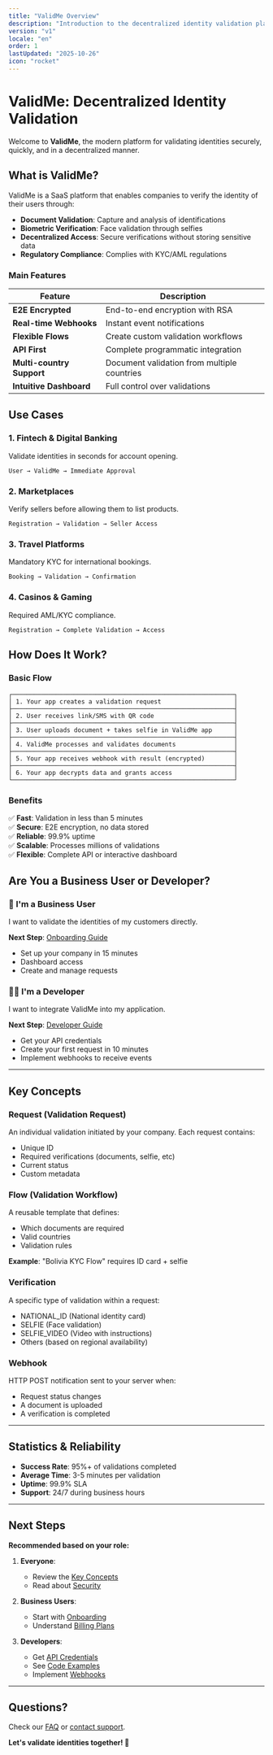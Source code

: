 ```yaml
---
title: "ValidMe Overview"
description: "Introduction to the decentralized identity validation platform"
version: "v1"
locale: "en"
order: 1
lastUpdated: "2025-10-26"
icon: "rocket"
---
```


# ValidMe: Decentralized Identity Validation

Welcome to **ValidMe**, the modern platform for validating identities securely, quickly, and in a decentralized manner.

## What is ValidMe?

ValidMe is a SaaS platform that enables companies to verify the identity of their users through:

- **Document Validation**: Capture and analysis of identifications
- **Biometric Verification**: Face validation through selfies
- **Decentralized Access**: Secure verifications without storing sensitive data
- **Regulatory Compliance**: Complies with KYC/AML regulations

### Main Features

| Feature | Description |
|---|---|
| **E2E Encrypted** | End-to-end encryption with RSA |
| **Real-time Webhooks** | Instant event notifications |
| **Flexible Flows** | Create custom validation workflows |
| **API First** | Complete programmatic integration |
| **Multi-country Support** | Document validation from multiple countries |
| **Intuitive Dashboard** | Full control over validations |

## Use Cases

### 1. **Fintech & Digital Banking**
Validate identities in seconds for account opening.

```
User → ValidMe → Immediate Approval
```

### 2. **Marketplaces**
Verify sellers before allowing them to list products.

```
Registration → Validation → Seller Access
```

### 3. **Travel Platforms**
Mandatory KYC for international bookings.

```
Booking → Validation → Confirmation
```

### 4. **Casinos & Gaming**
Required AML/KYC compliance.

```
Registration → Complete Validation → Access
```

## How Does It Work?

### Basic Flow

```
┌─────────────────────────────────────────────────────────────┐
│ 1. Your app creates a validation request                    │
├─────────────────────────────────────────────────────────────┤
│ 2. User receives link/SMS with QR code                      │
├─────────────────────────────────────────────────────────────┤
│ 3. User uploads document + takes selfie in ValidMe app      │
├─────────────────────────────────────────────────────────────┤
│ 4. ValidMe processes and validates documents                │
├─────────────────────────────────────────────────────────────┤
│ 5. Your app receives webhook with result (encrypted)        │
├─────────────────────────────────────────────────────────────┤
│ 6. Your app decrypts data and grants access                 │
└─────────────────────────────────────────────────────────────┘
```

### Benefits

✅ **Fast**: Validation in less than 5 minutes  
✅ **Secure**: E2E encryption, no data stored  
✅ **Reliable**: 99.9% uptime  
✅ **Scalable**: Processes millions of validations  
✅ **Flexible**: Complete API or interactive dashboard  

## Are You a Business User or Developer?

### 👥 I'm a Business User

I want to validate the identities of my customers directly.

**Next Step**: [Onboarding Guide](/en/v1/user-guide/onboarding)
- Set up your company in 15 minutes
- Dashboard access
- Create and manage requests

### 👨‍💻 I'm a Developer

I want to integrate ValidMe into my application.

**Next Step**: [Developer Guide](/en/v1/developer-guide/getting-started)
- Get your API credentials
- Create your first request in 10 minutes
- Implement webhooks to receive events

---

## Key Concepts

### Request (Validation Request)
An individual validation initiated by your company. Each request contains:
- Unique ID
- Required verifications (documents, selfie, etc)
- Current status
- Custom metadata

### Flow (Validation Workflow)
A reusable template that defines:
- Which documents are required
- Valid countries
- Validation rules

**Example**: "Bolivia KYC Flow" requires ID card + selfie

### Verification
A specific type of validation within a request:
- NATIONAL_ID (National identity card)
- SELFIE (Face validation)
- SELFIE_VIDEO (Video with instructions)
- Others (based on regional availability)

### Webhook
HTTP POST notification sent to your server when:
- Request status changes
- A document is uploaded
- A verification is completed

---

## Statistics & Reliability

- **Success Rate**: 95%+ of validations completed
- **Average Time**: 3-5 minutes per validation
- **Uptime**: 99.9% SLA
- **Support**: 24/7 during business hours

---

## Next Steps

**Recommended based on your role:**

1. **Everyone**: 
   - Review the [Key Concepts](#key-concepts)
   - Read about [Security](/en/v1/developer-guide/security/encryption)

2. **Business Users**:
   - Start with [Onboarding](/en/v1/user-guide/onboarding)
   - Understand [Billing Plans](/en/v1/user-guide/billing)

3. **Developers**:
   - Get [API Credentials](/en/v1/developer-guide/getting-started)
   - See [Code Examples](/en/v1/developer-guide/examples/javascript)
   - Implement [Webhooks](/en/v1/developer-guide/webhooks)

---

## Questions?

Check our [FAQ](/en/v1/support/faq) or [contact support](/en/v1/support/contact).

**Let's validate identities together! 🚀**